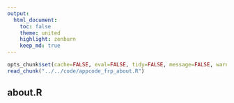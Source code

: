 ```yaml
---
output:
  html_document:
    toc: false
    theme: united
    highlight: zenburn
    keep_md: true
---
```


```r
opts_chunk$set(cache=FALSE, eval=FALSE, tidy=FALSE, message=FALSE, warning=FALSE)
read_chunk("../../code/appcode_frp_about.R")
```

##
##
## about.R

```r
```
